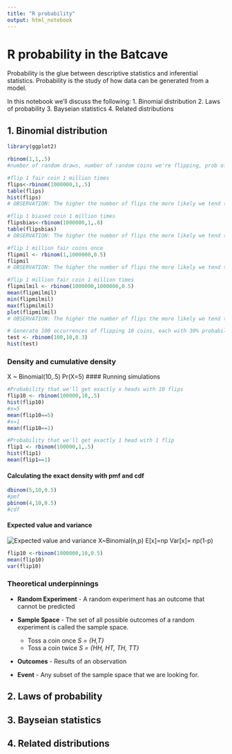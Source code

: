```yaml
---
title: "R probability"
output: html_notebook
---
```


# R probability in the Batcave
Probability is the glue between descriptive statistics and inferential statistics. Probability is the study of how data can be generated from a model.

In this notebook we'll discuss the following:
1. Binomial distribution
2. Laws of probability
3. Bayseian statistics
4. Related distributions

## 1. Binomial distribution
```r
library(ggplot2)

rbinom(1,1,.5)
#number of random draws, number of random coins we're flipping, prob of heads

#flip 1 fair coin 1 million times
flips<-rbinom(1000000,1,.5)
table(flips)
hist(flips)
# OBSERVATION: The higher the number of flips the more likely we tend to 0.5

#flip 1 biased coin 1 million times
flipsbias<-rbinom(1000000,1,.8)
table(flipsbias)
# OBSERVATION: The higher the number of flips the more likely we tend to p

#flip 1 million fair coins once
flipmil <- rbinom(1,1000000,0.5)
flipmil
# OBSERVATION: The higher the number of flips the more likely we tend to p

#flip 1 million fair coin 1 million times
flipmilmil <- rbinom(1000000,1000000,0.5)
mean(flipmilmil)
min(flipmilmil)
max(flipmilmil)
plot(flipmilmil)
# OBSERVATION: The higher the number of flips the more likely we tend to p

# Generate 100 occurrences of flipping 10 coins, each with 30% probability
test <- rbinom(100,10,0.3)
hist(test)
```
### Density and cumulative density
X ~ Binomial(10,.5)
Pr(X=5)
#### Running simulations
```r
#Probability that we'll get exactly x heads with 10 flips
flip10 <- rbinom(100000,10,.5)
hist(flip10)
#x=5
mean(flip10==5)
#x=1
mean(flip10==1)

#Probability that we'll get exactly 1 head with 1 flip
flip1 <- rbinom(100000,1,.5)
hist(flip1)
mean(flip1==1)

```

#### Calculating the exact density with pmf and cdf

```r
dbinom(5,10,0.5)
#pmf
pbinom(4,10,0.5)
#cdf
```

#### Expected value and variance

![Expected value and variance](descriptive.png)
X~Binomial(n,p)
E[x]=np
Var[x]= np(1-p)
```r
flip10 <-rbinom(1000000,10,0.5)
mean(flip10)
var(flip10)
```

### Theoretical underpinnings

- **Random Experiment** - A random experiment has an outcome that cannot be predicted

- **Sample Space** - The set of all possible outcomes of a random experiment is called the sample space.
  - Toss a coin once *S = {H,T}*
  - Toss a coin twice *S = {HH, HT, TH, TT} *

- **Outcomes** - Results of an observation

- **Event** - Any subset of the sample space that we are looking for.


## 2. Laws of probability
## 3. Bayseian statistics
## 4. Related distributions
